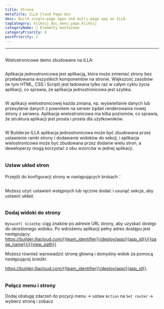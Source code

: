 ```yaml
---
title: Strona
metaTitle: ILLA Cloud Page doc
desc: Build single-page apps and multi-page app on ILLA
tagCategory: kliknij_doc_menu_page_kliknij
categoryName: 🧬 Elementy montażowe
categoryPriority: 6
postPriority: 1
---
```


* * *

## <h2 hidden>Page</h2>

Wielostronicowe demo zbudowane na ILLA: 

<img src='https://cdn.illacloud.com/official-website/img/docs/assemble/page1.gif' alt="" />

Aplikacja jednostronicowa jest aplikacją, która może zmieniać strony bez przeładowania wszystkich komponentów na stronie. Większość zasobów (w tym HTML, CSS i Script) jest ładowana tylko raz w całym cyklu życia aplikacji, co sprawia, że aplikacja jednostronicowa jest szybka.

<img src='https://cdn.illacloud.com/official-website/img/docs/assemble/page2.png' alt="" />

W aplikacji wielostronicowej każda zmiana, np. wyświetlanie danych lub przesyłanie danych z powrotem na serwer żądań renderowania nowej strony z serwera. Aplikacja wielostronicowa ma kilka poziomów, co sprawia, że struktura aplikacji jest prosta i prosta dla użytkowników.

<img src='https://cdn.illacloud.com/official-website/img/docs/assemble/page3.png' alt="" />

W Builderze ILLA aplikacja jednostronicowa może być zbudowana przez ustawienie ramki strony i dodawanie widoków do sekcji, i aplikacja wielostronicowa może być zbudowana przez dodanie wielu stron, a deweloperzy mogą korzystać z obu wzorców w jednej aplikacji.

<img src='https://cdn.illacloud.com/official-website/img/docs/assemble/page4.png' alt="" />

### Ustaw układ stron

Przejdź do konfiguracji strony w następujących krokach：

<img src='https://cdn.illacloud.com/official-website/img/docs/assemble/page5.png' alt="" />

Możesz użyć ustawień wstępnych lub ręcznie dodać i usunąć sekcje, aby ustawić układ. 

<img src='https://cdn.illacloud.com/official-website/img/docs/assemble/page6.gif' alt="" />

### Dodaj widoki do strony

`Wyświetl ścieżkę`: ciąg znaków po adresie URL strony, aby uzyskać dostęp do określonego widoku. Po wdrożeniu aplikacji pełny adres dostępu jest następujący: https://builder.illacloud.com/{{team_identifier}}/deploy/app/{{app_id}}/{{page_name}}/{{view_path}}

Możesz również wprowadzić stronę główną i domyślny widok za pomocą następującej ścieżki:

https://builder.illacloud.com/{{team_identifier}}/deploy/app/{{app_id}}. 

<img src='https://cdn.illacloud.com/official-website/img/docs/assemble/page7.png' alt="" />

### Połącz menu i strony

Dodaj obsługę zdarzeń do pozycji menu → ustaw `Action` na `Set router` → wybierz stronę i zobacz

<img src='https://cdn.illacloud.com/official-website/img/docs/assemble/page8.gif' alt="" />
